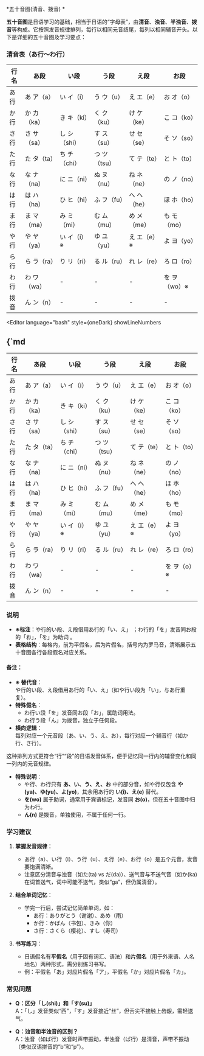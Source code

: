 
*五十音图(清音、拨音) *

**五十音图**是日语学习的基础，相当于日语的“字母表”，由**清音**、**浊音**、**半浊音**、**拨音**等构成。它按照发音规律排列，每行以相同元音结尾，每列以相同辅音开头。以下是详细的五十音图及学习要点：

### **清音表**（あ行～わ行）
<table className={styles.vstable}>
  <thead>
    <tr>
      <th>行名</th>
      <th>あ段</th>
      <th>い段</th>
      <th>う段</th>
      <th>え段</th>
      <th>お段</th>
    </tr>
  </thead>
  <tbody>
    <tr>
      <td>あ行</td>
      <td>あ ア（a）</td>
      <td>い イ（i）</td>
      <td>う ウ（u）</td>
      <td>え エ（e）</td>
      <td>お オ（o）</td>
    </tr>
    <tr>
      <td>か行</td>
      <td>か カ（ka）</td>
      <td>き キ（ki）</td>
      <td>く ク（ku）</td>
      <td>け ケ（ke）</td>
      <td>こ コ（ko）</td>
    </tr>
    <tr>
      <td>さ行</td>
      <td>さ サ（sa）</td>
      <td>し シ（shi）</td>
      <td>す ス（su）</td>
      <td>せ セ（se）</td>
      <td>そ ソ（so）</td>
    </tr>
    <tr>
      <td>た行</td>
      <td>た タ（ta）</td>
      <td>ち チ（chi）</td>
      <td>つ ツ（tsu）</td>
      <td>て テ（te）</td>
      <td>と ト（to）</td>
    </tr>
    <tr>
      <td>な行</td>
      <td>な ナ（na）</td>
      <td>に ニ（ni）</td>
      <td>ぬ ヌ（nu）</td>
      <td>ね ネ（ne）</td>
      <td>の ノ（no）</td>
    </tr>
    <tr>
      <td>は行</td>
      <td>は ハ（ha）</td>
      <td>ひ ヒ（hi）</td>
      <td>ふ フ（fu）</td>
      <td>へ ヘ（he）</td>
      <td>ほ ホ（ho）</td>
    </tr>
    <tr>
      <td>ま行</td>
      <td>ま マ（ma）</td>
      <td>み ミ（mi）</td>
      <td>む ム（mu）</td>
      <td>め メ（me）</td>
      <td>も モ（mo）</td>
    </tr>
    <tr>
      <td>や行</td>
      <td>や ヤ（ya）</td>
      <td>い イ（i）※</td>
      <td>ゆ ユ（yu）</td>
      <td>え エ（e）※</td>
      <td>よ ヨ（yo）</td>
    </tr>
    <tr>
      <td>ら行</td>
      <td>ら ラ（ra）</td>
      <td>り リ（ri）</td>
      <td>る ル（ru）</td>
      <td>れ レ（re）</td>
      <td>ろ ロ（ro）</td>
    </tr>
    <tr>
      <td>わ行</td>
      <td>わ ワ（wa）</td>
      <td>-</td>
      <td>-</td>
      <td>-</td>
      <td>を ヲ（wo）※</td>
    </tr>
    <tr>
      <td>拨音</td>
      <td>ん ン（n）</td>
      <td>-</td>
      <td>-</td>
      <td>-</td>
      <td>-</td>
    </tr>
  </tbody>
</table>

<Editor
  language="bash"
  style={oneDark}
  showLineNumbers
>
{`md
-----
|行名|あ段|い段|う段|え段|お段|
| ---- | ---- | ---- | ---- | ---- | ---- |
|あ行|あ ア（a）|い イ（i）|う ウ（u）|え エ（e）|お オ（o）|
|か行|か カ（ka）|き キ（ki）|く ク（ku）|け ケ（ke）|こ コ（ko）|
|さ行|さ サ（sa）|し シ（shi）|す ス（su）|せ セ（se）|そ ソ（so）|
|た行|た タ（ta）|ち チ（chi）|つ ツ（tsu）|て テ（te）|と ト（to）|
|な行|な ナ（na）|に ニ（ni）|ぬ ヌ（nu）|ね ネ（ne）|の ノ（no）|
|は行|は ハ（ha）|ひ ヒ（hi）|ふ フ（fu）|へ ヘ（he）|ほ ホ（ho）|
|ま行|ま マ（ma）|み ミ（mi）|む ム（mu）|め メ（me）|も モ（mo）|
|や行|や ヤ（ya）|い イ（i）※|ゆ ユ（yu）|え エ（e）※|よ ヨ（yo）|
|ら行|ら ラ（ra）|り リ（ri）|る ル（ru）|れ レ（re）|ろ ロ（ro）|
|わ行|わ ワ（wa）| - | - | - |を ヲ（o）※|
|拨音|ん ン（n）| - | - | - | - |`}
</Editor>

### 说明
- **※标注**：や行的い段、え段借用あ行的「い、え」 ；わ行的「を」发音同お段的「お」，「を」为助词 。
- **表格结构**：每格内，前为平假名，后为片假名，括号内为罗马音，清晰展示五十音图各行各段假名对应关系。 

#### **备注**：
- **※ 替代音**：  
  や行的い段、え段借用あ行的「い、え」（如や行い段为「い」，与あ行重复）。  
- **特殊假名**：  
  - わ行い段「を」发音同お段「お」，属助词用法。  
  - わ行う段「ん」为拨音，独立于任何段。  
- **横向逻辑**：  
  每列对应一个元音段（あ、い、う、え、お），每行对应一个辅音行（如か行、さ行）。  

这种排列方式更符合“行”“段”的日语发音体系，便于记忆同一行内的辅音变化和同一列内的元音规律。
- **特殊说明**：
  - や行、わ行只有 **あ、い、う、え、お** 中的部分音，如や行仅包含 **や(ya)、ゆ(yu)、よ(yo)**，其余用あ行的 **い(i)、え(e)** 替代。
  - **を(wo)** 属于助词，通常用于宾语标记，发音同 **お(o)**，但在五十音图中归为わ行。
  - **ん(n)** 是拨音，单独使用，不属于任何一行。


### **学习建议**
1. **掌握发音规律**：
   - あ行（a）、い行（i）、う行（u）、え行（e）、お行（o）是五个元音，发音要饱满清晰。
   - 注意区分清音与浊音（如た(ta) vs だ(da)）、送气音与不送气音（如か(ka)在词首送气，词中可能不送气，类似“ga”，但仍属清音）。

2. **结合单词记忆**：
   - 学完一行后，尝试记忆简单单词，如：
     - あ行：ありがとう（谢谢）、あめ（雨）  
     - か行：かばん（书包）、きみ（你）  
     - さ行：さくら（樱花）、すし（寿司）

3. **书写练习**：
   - 日语假名有**平假名**（用于固有词汇、语法）和**片假名**（用于外来语、人名地名）两种形式，需分别练习书写。
   - 例：平假名「あ」对应片假名「ア」，平假名「か」对应片假名「カ」。

### **常见问题**
- **Q：区分「し(shi)」和「す(su)」**  
  A：「し」发音类似“西”，「す」发音接近“丝”，但舌尖不接触上齿龈，需轻送气。
  
- **Q：浊音和半浊音的区别？**  
  A：浊音（如ば行）发音时声带振动，半浊音（ぱ行）是清音，声带不振动（类似汉语拼音的“b”和“p”）。
